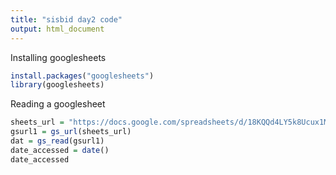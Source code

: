 ```yaml
---
title: "sisbid day2 code"
output: html_document
---
```


Installing googlesheets
```r
install.packages("googlesheets")
library(googlesheets)
```

Reading a googlesheet
```r
sheets_url = "https://docs.google.com/spreadsheets/d/18KQQd4LY5k8Ucux1MvWCsQGQJlvd0ECTnn-3ixdOKFM/pubhtml"
gsurl1 = gs_url(sheets_url)
dat = gs_read(gsurl1)
date_accessed = date()
date_accessed
```

